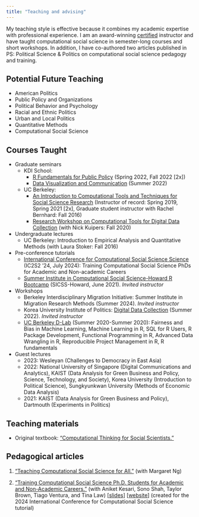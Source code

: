 ```yaml
---
title: "Teaching and advising"
---
```


My teaching style is effective because it combines my academic expertise with professional experience. I am an award-winning [certified](https://gsi.berkeley.edu/programs-services/certificate-program/) instructor and have taught computational social science in semester-long courses and short workshops. In addition, I have co-authored two articles published in PS: Political Science & Politics on computational social science pedagogy and training. 

## Potential Future Teaching 

- American Politics
- Public Policy and Organizations
- Political Behavior and Psychology 
- Racial and Ethnic Politics
- Urban and Local Politics
- Quantitative Methods
- Computational Social Science

## Courses Taught 

- Graduate seminars
  - KDI School:
    - [R Fundamentals for Public Policy](https://github.com/KDIS-DSPPM/r-fundamentals) (Spring 2022, Fall 2022 [2x])
    - [Data Visualization and Communication](https://github.com/KDIS-DSPPM/data-visualization) (Summer 2022)
  - UC Berkeley:
    - [An Introduction to Computational Tools and Techniques for Social Science Research](https://github.com/PS239T/spring_2021) (Instructor of record: Spring 2019, Spring 2021 [2x], Graduate student instructor with Rachel Bernhard: Fall 2016)
    - [Research Workshop on Computational Tools for Digital Data Collection](https://github.com/jaeyk/digital_data_collection_workshop) (with Nick Kuipers: Fall 2020)

- Undergraduate lectures 
  - UC Berkeley: Introduction to Empirical Analysis and Quantitative Methods (with Laura Stoker: Fall 2016)

- Pre-conference tutorials 
  - [International Conference for Computational Social Science Science](https://ic2s2-2024.org/tutorials) (IC2S2 '24, July 2024): Training Computational Social Science PhDs for Academic and Non-academic Careers
  - [Summer Institute in Computational Social Science-Howard R Bootcamp](https://github.com/jaeyk/sicss-howard-r-boot-camp) (SICSS-Howard, June 2021). *Invited instructor*

- Workshops 
  - Berkeley Interdisciplinary Migration Initiative: Summer Institute in Migration Research Methods (Summer 2024). *Invited instructor*
  - Korea University Institute of Politics: [Digital Data Collection](https://github.com/jaeyk/summer_digital_data_collection) (Summer 2022). *Invited instructor*
  - [UC Berkeley D-Lab](https://github.com/dlab-berkeley) (Summer 2020-Summer 2020): Fairness and Bias in Machine Learning, Machine Learning in R, SQL for R Users, R Package Development, Functional Programming in R, Advanced Data Wrangling in R, Reproducible Project Management in R, R fundamentals

- Guest lectures 
  - 2023: Wesleyan (Challenges to Democracy in East Asia)
  - 2022: National University of Singapore (Digital Communications and Analytics), KAIST (Data Analysis for Green Business and Policy, Science, Technology, and Society), Korea University (Introduction to Political Science), Sungkyunkwan University (Methods of Economic Data Analysis)
  - 2021: KAIST (Data Analysis for Green Business and Policy), Dartmouth (Experiments in Politics)

## Teaching materials 

* Original textbook: ["Computational Thinking for Social Scientists."](https://jaeyk.github.io/comp_thinking_social_science/)

## Pedagogical articles 

1.  ["Teaching Computational Social Science for All."](https://www.cambridge.org/core/journals/ps-political-science-and-politics/article/abs/teaching-computational-social-science-for-all/66EAB886BCF21C647E2387051D6A9BEF) (with Margaret Ng)

2.  ["Training Computational Social Science Ph.D. Students for Academic and Non-Academic Careers."](https://www.cambridge.org/core/journals/ps-political-science-and-politics/article/training-computational-social-science-phd-students-for-academic-and-nonacademic-careers/1455690939833B9FFCAC664D4E412057?utm_source=hootsuite&utm_medium=twitter&utm_campaign=PSC_Sep23) (with Aniket Kesari, Sono Shah, Taylor Brown, Tiago Ventura, and Tina Law) \[[slides](https://jaeyk.github.io/slides/training_css_phd.pdf)\] \[[website](https://github.com/jaeyk/ic2s2-training-css-tutorial)\] (created for the 2024 International Conference for Computational Social Science tutorial)
